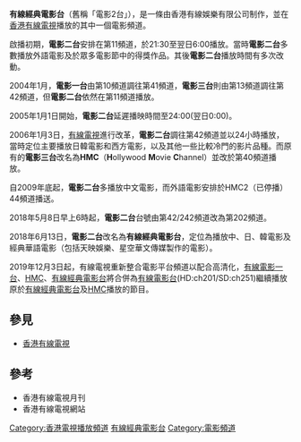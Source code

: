 {{頻道資訊
| 頻道名稱         = 有線經典電影台<br>{{lang|en|Cable Movie Classics}}
| 頻道圖片檔案     = 
| 頻道圖片尺寸     = 
| 頻道圖片名稱     = 
| 所屬國家         = {{HKG}}
| 總部所在         = {{HKG}}荃灣
| 播放地區         = [[香港|香港]]
| 開播日期         = 1996年7月1日（電影2台）<br>2018年6月13日（有線經典電影台）
| 停播日期         = 2019年12月3日
| 頻道類別         = 電影
| 視頻格式         = 
| 收視率           = 
| 收視率調查時間   = 
| 收視率資料來源   = 
| 頻道口號         = 
| 擁有者           = [[香港有線電視|香港有線電視]]
| 持股者           = 
| 前頻道名稱       = '''電影2台'''
| 被取代名稱       = '''有線經典電影台'''
| 集團同類頻道     = 
| 重播服務頻道     = 
| 頻道官方網站     = 
| 備註             = 
|}}
'''有線經典電影台'''（舊稱「電影2台」），是一條由香港有線娛樂有限公司制作，並在[[香港有線電視|香港有線電視]]播放的其中一個電影頻道。

啟播初期，'''電影二台'''安排在第11頻道，於21:30至翌日6:00播放。當時'''電影二台'''多數播放外語電影及於眾多電影節中的得獎作品。其後'''電影二台'''播放時間有多次改動。

2004年1月，'''電影一台'''由第10頻道調往第41頻道，'''電影三台'''則由第13頻道調往第42頻道，但'''電影二台'''依然在第11頻道播放。

2005年1月1日開始，'''電影二台'''延遲播映時間至24:00(翌日0:00)。

2006年1月3日，[[有線電視|有線電視]]進行改革，'''電影二台'''調往第42頻道並以24小時播放，當時定位主要播放日韓電影和西方電影，以及其他一些比較冷門的影片品種。而原有的'''電影三台'''改名為'''HMC'''（'''H'''ollywood '''M'''ovie '''C'''hannel）並改於第40頻道播放。

自2009年底起，'''電影二台'''多播放中文電影，而外語電影安排於HMC2（已停播）44頻道播送。

2018年5月8日早上6時起，'''電影二台'''台號由第42/242頻道改為第202頻道。

2018年6月13日，'''電影二台'''改名為'''有線經典電影台'''，定位為播放中、日、韓電影及經典華語電影（包括天映娛樂、星空華文傳媒製作的電影）。

2019年12月3日起，有線電視重新整合電影平台頻道以配合高清化，[[有線電影一台|有線電影一台]]、[[HMC|HMC]]、[[有線經典電影台|有線經典電影台]]將合併為[[有線電影台|有線電影台]](HD:ch201/SD:ch251)繼續播放原於[[有線經典電影台|有線經典電影台]]及[[HMC|HMC]]播放的節目。

==參見==
*[[香港有線電視|香港有線電視]]

==參考==
* 香港有線電視月刊
* 香港有線電視網站

{{香港有線電視頻道列表}}

[[Category:香港電視播放頻道|Category:香港電視播放頻道]]
[[Category:香港有線電視|有線經典電影台]]
[[Category:電影頻道|Category:電影頻道]]